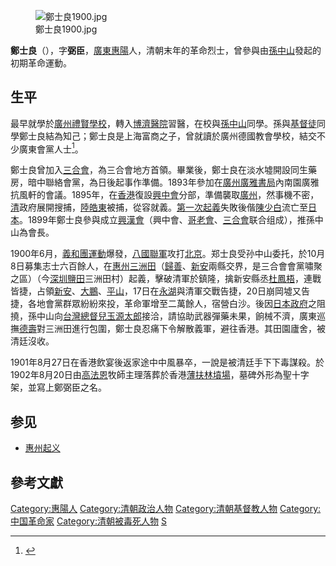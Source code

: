 [[File:鄭士良1900.jpg|thumb]]

'''鄭士良'''（{{bd|1863年||1901年||catIdx=Zheng鄭}}），字'''弼臣'''，[[廣東|廣東]][[惠陽|惠陽]]人，清朝末年的革命烈士，曾參與由[[孫中山|孫中山]]發起的初期革命運動。

==生平==
最早就學於[[廣州禮賢學校|廣州禮賢學校]]，轉入[[博濟醫院|博濟醫院]]習醫，在校與[[孫中山|孫中山]]同學。孫與[[基督徒|基督徒]]同學鄭士良結為知己；鄭士良是上海富商之子，曾就讀於廣州德國教會學校，結交不少廣東會黨人士<ref name=白>{{cite book |author=[[白吉爾|白吉爾]]（Marie-Claire Bergère）著、溫哈溢譯（第九章協力林添貴，人物小傳協力楊詩韻） |title=《孫逸仙》 |location=台北市 |publisher=[[時報出版|時報出版]] |date=2010-06-21 |isbn=978-957-13-5208-4 }}</ref>{{rp|37}}。

鄭士良曾加入[[三合會|三合會]]，為三合會地方首領。畢業後，鄭士良在淡水墟開設同生藥房，暗中聯絡會黨，為日後起事作準備。1893年參加在[[廣州|廣州]][[廣雅書局|廣雅書局]]內南園廣雅抗風軒的會議。1895年，在[[香港|香港]]復設[[興中會|興中會]]分部，準備襲取[[廣州|廣州]]，然事機不密，[[清朝|清]]政府展開搜捕，[[陸皓東|陸皓東]]被捕，從容就義。[[乙未廣州起義|第一次起義]]失敗後偕[[陳少白|陳少白]]流亡至[[日本|日本]]。1899年鄭士良參與成立[[興漢會|興漢會]]（興中會、[[哥老會|哥老會]]、[[三合會|三合會]]联合组成），推孫中山為會長。

1900年6月，[[義和團運動|義和團運動]]爆發，[[八國聯軍|八國聯軍]]攻打[[北京|北京]]。郑士良受孙中山委托，於10月8日募集志士六百餘人，在[[惠州|惠州]][[三洲田|三洲田]]（[[歸善|歸善]]、[[新安|新安]]兩縣交界，是三合會會黨嘯聚之區）（今[[深圳|深圳]][[鹽田|鹽田]]三洲田村）起義，擊破清軍於鎮隆，擒新安縣丞[[杜鳳梧|杜鳳梧]]，連戰皆捷，占領[[新安|新安]]、[[大鵬|大鵬]]、[[平山|平山]]，17日在[[永湖|永湖]]與清軍交戰告捷，20日崩岡墟又告捷，各地會黨群眾紛紛來投，革命軍增至二萬餘人，宿營白沙。後因[[日本政府|日本政府]]之阻撓，孫中山向[[台灣總督|台灣總督]][[兒玉源太郎|兒玉源太郎]]接洽，請協助武器彈藥未果，餉械不濟，廣東巡撫[[德壽_(人物)|德壽]]對三洲田進行包圍，鄭士良忍痛下令解散義軍，避往香港。其田園廬舍，被清廷沒收。

1901年8月27日在香港飲宴後返家途中中風暴卒，一說是被清廷手下下毒謀殺。於1902年8月20日由[[高法恩|高法恩]]牧師主理落葬於香港[[薄扶林墳場|薄扶林墳場]]，墓碑外形為聖十字架，並寫上鄭弼臣之名。

==参见==
* [[惠州起义|惠州起义]]

==參考文獻==
{{reflist}}

{{清朝人物小作品}}

[[Category:惠陽人|Category:惠陽人]]
[[Category:清朝政治人物|Category:清朝政治人物]]
[[Category:清朝基督教人物|Category:清朝基督教人物]]
[[Category:中国革命家|Category:中国革命家]]
[[Category:清朝被毒死人物|Category:清朝被毒死人物]]
[[Category:鄭姓|S]]